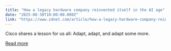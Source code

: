 ```yaml
---
title: "How a legacy hardware company reinvented itself in the AI age"
date: "2025-08-30T10:00:00.000Z"
link: "https://www.zdnet.com/article/how-a-legacy-hardware-company-reinvented-itself-in-the-ai-age/"
---
```


Cisco shares a lesson for us all: Adapt, adapt, and adapt some more.

[Read more](https://www.zdnet.com/article/how-a-legacy-hardware-company-reinvented-itself-in-the-ai-age/)
